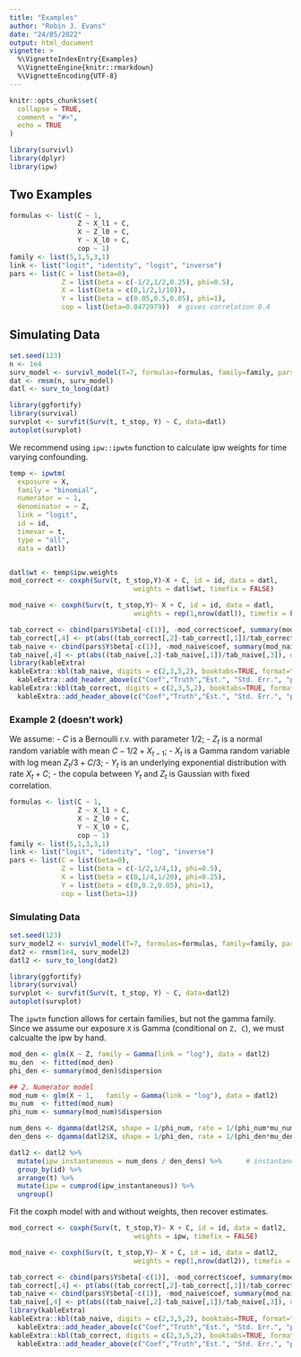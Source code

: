 ```yaml
---
title: "Examples"
author: "Robin J. Evans"
date: "24/05/2022"
output: html_document
vignette: >
  %\VignetteIndexEntry{Examples}
  %\VignetteEngine{knitr::rmarkdown}
  %\VignetteEncoding{UTF-8}
---
```


```r
knitr::opts_chunk$set(
  collapse = TRUE,
  comment = "#>",
  echo = TRUE
)
```

```r
library(survivl)
library(dplyr)
library(ipw)
```

## Two Examples

```r
formulas <- list(C ~ 1,
                 Z ~ X_l1 + C,
                 X ~ Z_l0 + C,
                 Y ~ X_l0 + C,
                 cop ~ 1)
family <- list(5,1,5,3,1)
link <- list("logit", "identity", "logit", "inverse")
pars <- list(C = list(beta=0),
             Z = list(beta = c(-1/2,1/2,0.25), phi=0.5),
             X = list(beta = c(0,1/2,1/10)),
             Y = list(beta = c(0.05,0.5,0.05), phi=1),
             cop = list(beta=0.8472979))  # gives correlation 0.4
```

## Simulating Data

```r
set.seed(123)
n <- 1e4
surv_model <- survivl_model(T=7, formulas=formulas, family=family, pars=pars, link=link)
dat <- rmsm(n, surv_model)
datl <- surv_to_long(dat)
```

```r
library(ggfortify)
library(survival)
survplot <- survfit(Surv(t, t_stop, Y) ~ C, data=datl)
autoplot(survplot)
```

We recommend using `ipw::ipwtm` function to calculate ipw weights for time varying confounding. 
```r
temp <- ipwtm(
  exposure = X,
  family = "binomial",
  numerator = ~ 1,
  denominator = ~ Z,
  link = "logit",
  id = id,
  timevar = t,
  type = "all",
  data = datl)


datl$wt <- temp$ipw.weights
mod_correct <- coxph(Surv(t, t_stop,Y)~X + C, id = id, data = datl,
                               weights = datl$wt, timefix = FALSE)

mod_naive <- coxph(Surv(t, t_stop,Y)~ X + C, id = id, data = datl,
                               weights = rep(1,nrow(datl)), timefix = FALSE)

```

```r
tab_correct <- cbind(pars$Y$beta[-c(1)], -mod_correct$coef, summary(mod_correct)$coef[,-c(1,3)])
tab_correct[,4] <- pt(abs((tab_correct[,2]-tab_correct[,1])/tab_correct[,3]), df=n-4, lower.tail = FALSE)
tab_naive <- cbind(pars$Y$beta[-c(1)], -mod_naive$coef, summary(mod_naive)$coef[,-c(1,3)])
tab_naive[,4] <- pt(abs((tab_naive[,2]-tab_naive[,1])/tab_naive[,3]), df=n-4, lower.tail = FALSE)
library(kableExtra)
kableExtra::kbl(tab_naive, digits = c(2,3,5,2), booktabs=TRUE, format="latex")  %>%  
  kableExtra::add_header_above(c("Coef","Truth","Est.", "Std. Err.", "p-value"))
kableExtra::kbl(tab_correct, digits = c(2,3,5,2), booktabs=TRUE, format="latex")  %>%  
  kableExtra::add_header_above(c("Coef","Truth","Est.", "Std. Err.", "p-value"))
```

### Example 2 (doesn't work)

We assume:
 - $C$ is a Bernoulli r.v. with parameter $1/2$;
 - $Z_t$ is a normal random variable with mean $C - 1/2 + X_{t-1}$;
 - $X_t$ is a Gamma random variable with log mean $Z_t/3 + C/3$;
 - $Y_t$ is an underlying exponential distribution with rate $X_t + C$;
 - the copula between $Y_t$ and $Z_t$ is Gaussian with fixed correlation.

```r
formulas <- list(C ~ 1,
                 Z ~ X_l1 + C,
                 X ~ Z_l0 + C,
                 Y ~ X_l0 + C,
                 cop ~ 1)
family <- list(5,1,3,3,1)
link <- list("logit", "identity", "log", "inverse")
pars <- list(C = list(beta=0),
             Z = list(beta = c(-1/2,1/4,1), phi=0.5),
             X = list(beta = c(0,1/4,1/20), phi=0.25),
             Y = list(beta = c(0,0.2,0.05), phi=1),
             cop = list(beta=1))
```

### Simulating Data

```r
set.seed(123)
surv_model2 <- survivl_model(T=7, formulas=formulas, family=family, pars=pars, link=link)
dat2 <- rmsm(1e4, surv_model2)
datl2 <- surv_to_long(dat2)
```

```r
library(ggfortify)
library(survival)
survplot <- survfit(Surv(t, t_stop, Y) ~ C, data=datl2)
autoplot(survplot)
```

The `ipwtm` function allows for certain families, but not the gamma family. 
Since we assume our exposure `X` is Gamma (conditional on `Z, C`), we must calcualte
the ipw by hand.
```r
mod_den <- glm(X ~ Z, family = Gamma(link = "log"), data = datl2)
mu_den  <- fitted(mod_den)
phi_den <- summary(mod_den)$dispersion

## 2. Numerator model
mod_num <- glm(X ~ 1,   family = Gamma(link = "log"), data = datl2)
mu_num  <- fitted(mod_num)
phi_num <- summary(mod_num)$dispersion

num_dens <- dgamma(datl2$X, shape = 1/phi_num, rate = 1/(phi_num*mu_num))
den_dens <- dgamma(datl2$X, shape = 1/phi_den, rate = 1/(phi_den*mu_den))

datl2 <- datl2 %>%
  mutate(ipw_instantaneous = num_dens / den_dens) %>%      # instantaneous weight
  group_by(id) %>%
  arrange(t) %>%
  mutate(ipw = cumprod(ipw_instantaneous)) %>% 
  ungroup()
```

Fit the coxph model with and without weights, then recover estimates.
```r
mod_correct <- coxph(Surv(t, t_stop,Y)~ X + C, id = id, data = datl2,
                               weights = ipw, timefix = FALSE)

mod_naive <- coxph(Surv(t, t_stop,Y)~ X + C, id = id, data = datl2,
                               weights = rep(1,nrow(datl2)), timefix = FALSE)

```

```r
tab_correct <- cbind(pars$Y$beta[-c(1)], -mod_correct$coef, summary(mod_correct)$coef[,-c(1,3)])
tab_correct[,4] <- pt(abs((tab_correct[,2]-tab_correct[,1])/tab_correct[,3]), df=n-4, lower.tail = FALSE)
tab_naive <- cbind(pars$Y$beta[-c(1)], -mod_naive$coef, summary(mod_naive)$coef[,-c(1,3)])
tab_naive[,4] <- pt(abs((tab_naive[,2]-tab_naive[,1])/tab_naive[,3]), df=n-4, lower.tail = FALSE)
library(kableExtra)
kableExtra::kbl(tab_naive, digits = c(2,3,5,2), booktabs=TRUE, format="latex")  %>%  
  kableExtra::add_header_above(c("Coef","Truth","Est.", "Std. Err.", "p-value"))
kableExtra::kbl(tab_correct, digits = c(2,3,5,2), booktabs=TRUE, format="latex")  %>%  
  kableExtra::add_header_above(c("Coef","Truth","Est.", "Std. Err.", "p-value"))
```

